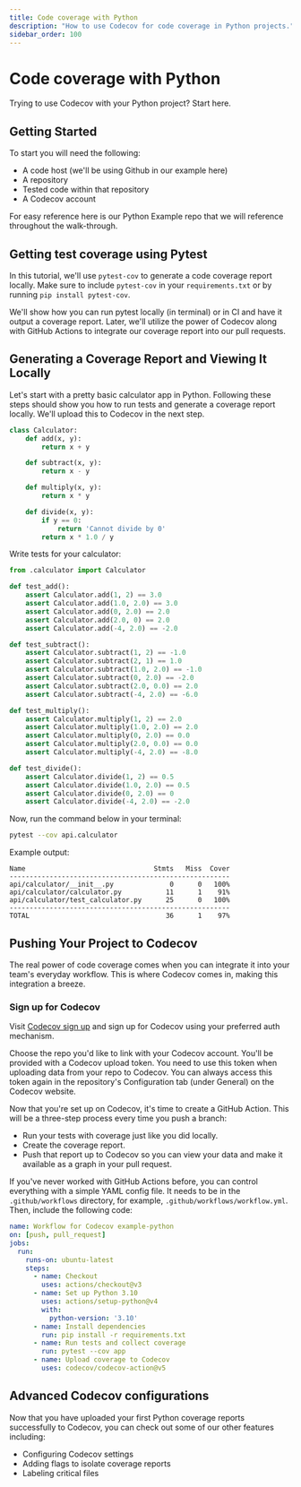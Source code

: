 ```yaml
---
title: Code coverage with Python
description: "How to use Codecov for code coverage in Python projects."
sidebar_order: 100
---
```


# Code coverage with Python

Trying to use Codecov with your Python project? Start here.

## Getting Started

To start you will need the following:

- A code host (we'll be using Github in our example here)
- A repository
- Tested code within that repository
- A Codecov account

For easy reference here is our Python Example repo that we will reference throughout the walk-through.

## Getting test coverage using Pytest

In this tutorial, we'll use `pytest-cov` to generate a code coverage report locally. Make sure to include `pytest-cov` in your `requirements.txt` or by running `pip install pytest-cov`.

We'll show how you can run pytest locally (in terminal) or in CI and have it output a coverage report. Later, we'll utilize the power of Codecov along with GitHub Actions to integrate our coverage report into our pull requests.

## Generating a Coverage Report and Viewing It Locally

Let's start with a pretty basic calculator app in Python. Following these steps should show you how to run tests and generate a coverage report locally. We'll upload this to Codecov in the next step.

```python
class Calculator:
    def add(x, y):
        return x + y

    def subtract(x, y):
        return x - y

    def multiply(x, y):
        return x * y

    def divide(x, y):
        if y == 0:
            return 'Cannot divide by 0'
        return x * 1.0 / y
```

Write tests for your calculator:

```python
from .calculator import Calculator

def test_add():
    assert Calculator.add(1, 2) == 3.0
    assert Calculator.add(1.0, 2.0) == 3.0
    assert Calculator.add(0, 2.0) == 2.0
    assert Calculator.add(2.0, 0) == 2.0
    assert Calculator.add(-4, 2.0) == -2.0

def test_subtract():
    assert Calculator.subtract(1, 2) == -1.0
    assert Calculator.subtract(2, 1) == 1.0
    assert Calculator.subtract(1.0, 2.0) == -1.0
    assert Calculator.subtract(0, 2.0) == -2.0
    assert Calculator.subtract(2.0, 0.0) == 2.0
    assert Calculator.subtract(-4, 2.0) == -6.0

def test_multiply():
    assert Calculator.multiply(1, 2) == 2.0
    assert Calculator.multiply(1.0, 2.0) == 2.0
    assert Calculator.multiply(0, 2.0) == 0.0
    assert Calculator.multiply(2.0, 0.0) == 0.0
    assert Calculator.multiply(-4, 2.0) == -8.0

def test_divide():
    assert Calculator.divide(1, 2) == 0.5
    assert Calculator.divide(1.0, 2.0) == 0.5
    assert Calculator.divide(0, 2.0) == 0
    assert Calculator.divide(-4, 2.0) == -2.0
```

Now, run the command below in your terminal:

```sh
pytest --cov api.calculator
```

Example output:

```
Name                                Stmts   Miss  Cover
-------------------------------------------------------
api/calculator/__init__.py              0      0   100%
api/calculator/calculator.py           11      1    91%
api/calculator/test_calculator.py      25      0   100%
-------------------------------------------------------
TOTAL                                  36      1    97%
```

## Pushing Your Project to Codecov

The real power of code coverage comes when you can integrate it into your team's everyday workflow. This is where Codecov comes in, making this integration a breeze.

### Sign up for Codecov

Visit [Codecov sign up](https://about.codecov.io/sign-up/) and sign up for Codecov using your preferred auth mechanism.

Choose the repo you'd like to link with your Codecov account. You'll be provided with a Codecov upload token. You need to use this token when uploading data from your repo to Codecov. You can always access this token again in the repository's Configuration tab (under General) on the Codecov website.

Now that you're set up on Codecov, it's time to create a GitHub Action. This will be a three-step process every time you push a branch:

- Run your tests with coverage just like you did locally.
- Create the coverage report.
- Push that report up to Codecov so you can view your data and make it available as a graph in your pull request.

If you've never worked with GitHub Actions before, you can control everything with a simple YAML config file. It needs to be in the `.github/workflows` directory, for example, `.github/workflows/workflow.yml`. Then, include the following code:

```yaml
name: Workflow for Codecov example-python
on: [push, pull_request]
jobs:
  run:
    runs-on: ubuntu-latest
    steps:
      - name: Checkout
        uses: actions/checkout@v3
      - name: Set up Python 3.10
        uses: actions/setup-python@v4
        with:
          python-version: '3.10'
      - name: Install dependencies
        run: pip install -r requirements.txt
      - name: Run tests and collect coverage
        run: pytest --cov app
      - name: Upload coverage to Codecov
        uses: codecov/codecov-action@v5
```

## Advanced Codecov configurations

Now that you have uploaded your first Python coverage reports successfully to Codecov, you can check out some of our other features including:

- Configuring Codecov settings
- Adding flags to isolate coverage reports
- Labeling critical files 